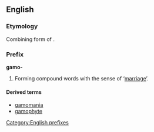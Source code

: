 {{also|gamo|-gamo}}
==English==

===Etymology===
Combining form of {{etyl|grc}} {{term|lang=grc|γάμος}}.

===Prefix===
'''gamo-'''

# Forming compound words with the sense of ‘[[marriage]]’.

====Derived terms====
* [[gamomania]]
* [[gamophyte]]

[[Category:English prefixes]]